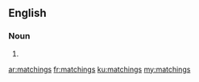 ==English==

===Noun===
{{head|en|plural}}

# {{plural of|matching|lang=en}}

[[ar:matchings]]
[[fr:matchings]]
[[ku:matchings]]
[[my:matchings]]